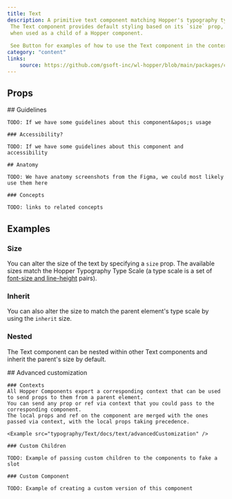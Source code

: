 ```yaml
---
title: Text
description: A primitive text component matching Hopper's typography type scale.
 The Text component provides default styling based on its `size` prop, but can also receive styling from a parent component
 when used as a child of a Hopper component.
 
 See Button for examples of how to use the Text component in the context of a Hopper component
category: "content"
links:
    source: https://github.com/gsoft-inc/wl-hopper/blob/main/packages/components/src/typoegraphy/Text/src/Text.tsx
---
```


<Example src="typography/Text/docs/text/preview" isOpen />

## Props

<PropTable component="Text" />

<FeatureFlag flag="next">
    ## Guidelines

    TODO: If we have some guidelines about this component&apos;s usage

    ### Accessibility?

    TODO: If we have some guidelines about this component and accessibility
</FeatureFlag>

<FeatureFlag flag="rc">

    ## Anatomy

    TODO: We have anatomy screenshots from the Figma, we could most likely use them here

    ### Concepts

    TODO: links to related concepts
</FeatureFlag>

## Examples

### Size
You can alter the size of the text by specifying a `size` prop.
The available sizes match the Hopper Typography Type Scale (a type scale is a set of [font-size and line-height](https://hopper.workleap.design/tokens/semantic/typography#body) pairs).

<Example src="typography/Text/docs/text/size" />

### Inherit
You can also alter the size to match the parent element's type scale by using the `inherit` size.

<Example src="typography/Text/docs/text/inherit" />

### Nested
The Text component can be nested within other Text components and inherit the parent's size by default.

<Example src="typography/Text/docs/text/nested" />

<FeatureFlag flag="next">
    ## Advanced customization

    ### Contexts
    All Hopper Components export a corresponding context that can be used to send props to them from a parent element.
    You can send any prop or ref via context that you could pass to the corresponding component.
    The local props and ref on the component are merged with the ones passed via context, with the local props taking precedence.

    <Example src="typography/Text/docs/text/advancedCustomization" />

    ### Custom Children

    TODO: Example of passing custom children to the components to fake a slot

    ### Custom Component

    TODO: Example of creating a custom version of this component
</FeatureFlag>
